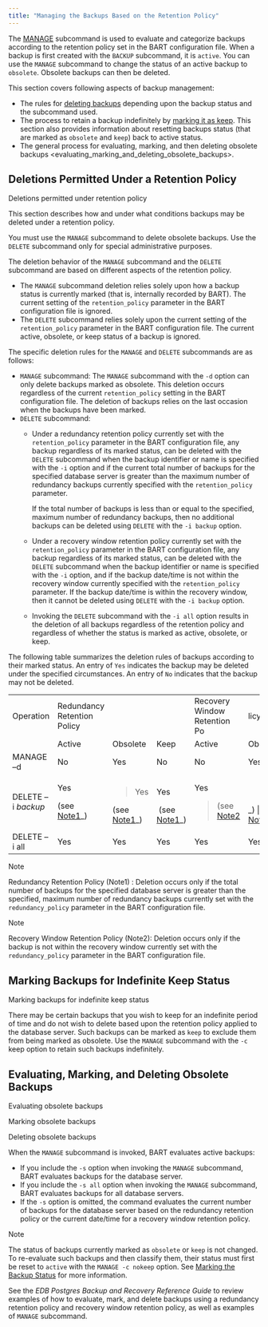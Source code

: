 ```yaml
---
title: "Managing the Backups Based on the Retention Policy"
---
```


<div id="managing_the_backups_based_on_the_retention_policy" class="registered_link"></div>


The [MANAGE](../../03_using_bart/03_basic_bart_subcommand_usage/#manage) subcommand is used to evaluate and categorize backups according to the retention policy set in the BART configuration file. When a backup is first created with the `BACKUP` subcommand, it is `active`. You can use the `MANAGE` subcommand to change the status of an active backup to `obsolete`. Obsolete backups can then be deleted.

This section covers following aspects of backup management:

  - The rules for [deleting backups](../../03_using_bart/02_managing_backups_using_a_retention_policy/#deletions_permitted_under_retention_policy) depending upon the backup status and the subcommand used.
  - The process to retain a backup indefinitely by [marking it as keep](../../03_using_bart/02_managing_backups_using_a_retention_policy/#marking_backups_for_indefinite_keep_status). This section also provides information about resetting backups status (that are marked as `obsolete` and `keep`) back to active status.
  - The general process for <span class="title-ref">evaluating, marking, and then deleting obsolete backups \<evaluating_marking_and_deleting_obsolete_backups\></span>.

<div id="deletions_permitted_under_retention_policy" class="registered_link"></div>

## Deletions Permitted Under a Retention Policy

<div class="index">

Deletions permitted under retention policy

</div>

This section describes how and under what conditions backups may be deleted under a retention policy.

You must use the `MANAGE` subcommand to delete obsolete backups. Use the `DELETE` subcommand only for special administrative purposes.

The deletion behavior of the `MANAGE` subcommand and the `DELETE` subcommand are based on different aspects of the retention policy.

  - The `MANAGE` subcommand deletion relies solely upon how a backup status is currently marked (that is, internally recorded by BART). The current setting of the `retention_policy` parameter in the BART configuration file is ignored.
  - The `DELETE` subcommand relies solely upon the current setting of the `retention_policy` parameter in the BART configuration file. The current active, obsolete, or keep status of a backup is ignored.

The specific deletion rules for the `MANAGE` and `DELETE` subcommands are as follows:

  - `MANAGE` subcommand: The `MANAGE` subcommand with the `-d` option can only delete backups marked as obsolete. This deletion occurs regardless of the current `retention_policy` setting in the BART configuration file. The deletion of backups relies on the last occasion when the backups have been marked.
  - `DELETE` subcommand:
      - Under a redundancy retention policy currently set with the `retention_policy` parameter in the BART configuration file, any backup regardless of its marked status, can be deleted with the `DELETE` subcommand when the backup identifier or name is specified with the `-i` option and if the current total number of backups for the specified database server is greater than the maximum number of redundancy backups currently specified with the `retention_policy` parameter.
        
        If the total number of backups is less than or equal to the specified, maximum number of redundancy backups, then no additional backups can be deleted using `DELETE` with the `-i backup` option.
    
      - Under a recovery window retention policy currently set with the `retention_policy` parameter in the BART configuration file, any backup regardless of its marked status, can be deleted with the `DELETE` subcommand when the backup identifier or name is specified with the `-i` option, and if the backup date/time is not within the recovery window currently specified with the `retention_policy` parameter. If the backup date/time is within the recovery window, then it cannot be deleted using `DELETE` with the `-i backup` option.
    
      - Invoking the `DELETE` subcommand with the `-i all` option results in the deletion of all backups regardless of the retention policy and regardless of whether the status is marked as active, obsolete, or keep.

The following table summarizes the deletion rules of backups according to their marked status. An entry of `Yes` indicates the backup may be deleted under the specified circumstances. An entry of `No` indicates that the backup may not be deleted.

<div class="table-with-scroll">
<table class="table">
<colgroup>
<col style="width: 10%" />
<col style="width: 15%" />
<col style="width: 17%" />
<col style="width: 14%" />
<col style="width: 13%" />
<col style="width: 15%" />
<col style="width: 13%" />
</colgroup>
<tbody>
<tr class="odd">
<td>Operation</td>
<td>Redundancy Retention Policy</td>
<td></td>
<td></td>
<td>Recovery Window Retention Po</td>
<td>licy</td>
<td></td>
</tr>
<tr class="even">
<td></td>
<td>Active</td>
<td>Obsolete</td>
<td>Keep</td>
<td>Active</td>
<td>Obsolete</td>
<td>Keep</td>
</tr>
<tr class="odd">
<td>MANAGE –d</td>
<td>No</td>
<td>Yes</td>
<td>No</td>
<td>No</td>
<td>Yes</td>
<td>No</td>
</tr>
<tr class="even">
<td>DELETE –i <em>backup</em></td>
<td><p>Yes</p>
<p>(see <a href="###note1">Note1</a>_)</p></td>
<td><blockquote>
<p>Yes</p>
</blockquote>
<div class="line-block">(see <a href="###note1">Note1</a>_)</div></td>
<td><p>Yes</p>
<div class="line-block"> (see <a href="###note1">Note1</a>_)</div></td>
<td><p>Yes</p>
<blockquote>
<div class="line-block">(see <a href="###note2">Note2</a></div>
</blockquote></td>
<td><blockquote>
<p>Yes</p>
</blockquote>
_) | (see <a href="###note2">Note2</a>_)</td>
<td><p>Yes</p>
<blockquote>
<div class="line-block">(see <a href="###note2">Note2</a>_)</div>
</blockquote></td>
</tr>
<tr class="odd">
<td>DELETE –i all</td>
<td>Yes</td>
<td>Yes</td>
<td>Yes</td>
<td>Yes</td>
<td>Yes</td>
<td>Yes</td>
</tr>
</tbody>
</table>
</div>

<div id="note1" class="registered_link"></div>

<div class="note">

<div class="title">

Note

</div>

Redundancy Retention Policy (Note1) : Deletion occurs only if the total number of backups for the specified database server is greater than the specified, maximum number of redundancy backups currently set with the `redundancy_policy` parameter in the BART configuration file.

</div>

<div id="note2" class="registered_link"></div>

<div class="note">

<div class="title">

Note

</div>

Recovery Window Retention Policy (Note2): Deletion occurs only if the backup is not within the recovery window currently set with the `redundancy_policy` parameter in the BART configuration file.

</div>

<div id="marking_backups_for_indefinite_keep_status" class="registered_link"></div>

## Marking Backups for Indefinite Keep Status

<div class="index">

Marking backups for indefinite keep status

</div>

There may be certain backups that you wish to keep for an indefinite period of time and do not wish to delete based upon the retention policy applied to the database server. Such backups can be marked as `keep` to exclude them from being marked as obsolete. Use the `MANAGE` subcommand with the `-c` keep option to retain such backups indefinitely.

<div id="evaluating_marking_and_deleting_obsolete_backups" class="registered_link"></div>

## Evaluating, Marking, and Deleting Obsolete Backups

<div class="index">

Evaluating obsolete backups

</div>

<div class="index">

Marking obsolete backups

</div>

<div class="index">

Deleting obsolete backups

</div>

When the `MANAGE` subcommand is invoked, BART evaluates active backups:

  - If you include the `-s` option when invoking the `MANAGE` subcommand, BART evaluates backups for the database server.
  - If you include the `-s all` option when invoking the `MANAGE` subcommand, BART evaluates backups for all database servers.
  - If the `-s` option is omitted, the command evaluates the current number of backups for the database server based on the redundancy retention policy or the current date/time for a recovery window retention policy.

<div class="note">

<div class="title">

Note

</div>

The status of backups currently marked as `obsolete` or `keep` is not changed. To re-evaluate such backups and then classify them, their status must first be reset to `active` with the `MANAGE -c nokeep` option. See [Marking the Backup Status](../../03_using_bart/02_managing_backups_using_a_retention_policy/#marking_the_backup_status) for more information.

</div>

See the *EDB Postgres Backup and Recovery Reference Guide* to review examples of how to evaluate, mark, and delete backups using a redundancy retention policy and recovery window retention policy, as well as examples of `MANAGE` subcommand.
